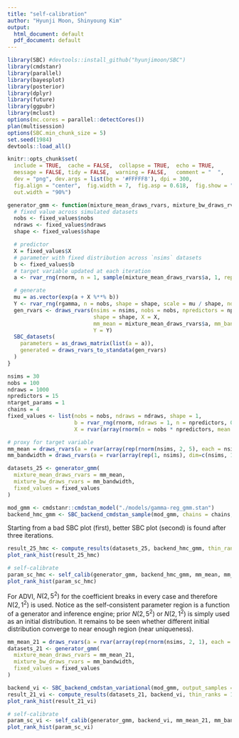 ```yaml
---
title: "self-calibration"
author: "Hyunji Moon, Shinyoung Kim"
output:
  html_document: default
  pdf_document: default
---
```


```r
library(SBC) #devtools::install_github("hyunjimoon/SBC")
library(cmdstanr)
library(parallel)
library(bayesplot)
library(posterior)
library(dplyr)
library(future)
library(ggpubr)
library(mclust)
options(mc.cores = parallel::detectCores())
plan(multisession)
options(SBC.min_chunk_size = 5)
set.seed(1984)
devtools::load_all()
```

```r
knitr::opts_chunk$set(
  include = TRUE,  cache = FALSE,  collapse = TRUE,  echo = TRUE,
  message = FALSE, tidy = FALSE,  warning = FALSE,   comment = "  ",
  dev = "png", dev.args = list(bg = '#FFFFF8'), dpi = 300,
  fig.align = "center",  fig.width = 7,  fig.asp = 0.618,  fig.show = "hold",
  out.width = "90%")
```

```r
generator_gmm <- function(mixture_mean_draws_rvars, mixture_bw_draws_rvars, fixed_values){
  # fixed value across simulated datasets
  nobs <- fixed_values$nobs
  ndraws <- fixed_values$ndraws
  shape <- fixed_values$shape

  # predictor
  X = fixed_values$X
  # parameter with fixed distribution across `nsims` datasets
  b <- fixed_values$b 
  # target variable updated at each iteration
  a <- rvar_rng(rnorm, n = 1, sample(mixture_mean_draws_rvars$a, 1, replace=TRUE), sd=mixture_bw_draws_rvars$a)

  # generate
  mu = as.vector(exp(a + X %**% b))
  Y <- rvar_rng(rgamma, n = nobs, shape = shape, scale = mu / shape, ndraws = nsims)
  gen_rvars <- draws_rvars(nsims = nsims, nobs = nobs, npredictors = npredictors, 
                           shape = shape, X = X, 
                           mm_mean = mixture_mean_draws_rvars$a, mm_bandwidth = mixture_bw_draws_rvars$a, 
                           Y = Y)
  SBC_datasets(
    parameters = as_draws_matrix(list(a = a)), 
    generated = draws_rvars_to_standata(gen_rvars)
  )
}

nsims = 30
nobs = 100
ndraws = 1000
npredictors = 15
ntarget_params = 1
chains = 4
fixed_values <- list(nobs = nobs, ndraws = ndraws, shape = 1, 
                     b = rvar_rng(rnorm, ndraws = 1, n = npredictors, 0, 1), 
                     X = rvar(array(rnorm(n = nobs * npredictors, mean = 1, sd = 1), dim = c(1, nobs, npredictors))))

# proxy for target variable
mm_mean = draws_rvars(a = rvar(array(rep(rnorm(nsims, 2, 5), each = nsims), dim = c(nsims, nsims))))
mm_bandwidth = draws_rvars(a = rvar(array(rep(1, nsims), dim=c(nsims, 1))))

datasets_25 <- generator_gmm(
  mixture_mean_draws_rvars = mm_mean,
  mixture_bw_draws_rvars = mm_bandwidth,
  fixed_values = fixed_values
)

mod_gmm <- cmdstanr::cmdstan_model("./models/gamma-reg_gmm.stan")
backend_hmc_gmm <- SBC_backend_cmdstan_sample(mod_gmm, chains = chains, iter_sampling = ndraws / chains)
```

Starting from a bad SBC plot (first), better SBC plot (second) is found after three iterations.
```r
result_25_hmc <- compute_results(datasets_25, backend_hmc_gmm, thin_ranks = 3)
plot_rank_hist(result_25_hmc)

# self-calibrate
param_sc_hmc <- self_calib(generator_gmm, backend_hmc_gmm, mm_mean, mm_bandwidth, nsims_fn = function(...){nsims}, thin = 3, fixed_generator_args = list(fixed_values = fixed_values))
plot_rank_hist(param_sc_hmc)
```

For ADVI, $N(2,5^2)$ for the coefficient breaks in every case and therefore $N(2,1^2)$ is used. Notice as the self-consistent parameter region is a function of a generator and inference engine; prior $N(2,5^2)$ or $N(2,1^2)$ is simply used as an initial distribution. It remains to be seen whether different initial distribution converge to near enough region (near uniqueness). 

```r
mm_mean_21 = draws_rvars(a = rvar(array(rep(rnorm(nsims, 2, 1), each = nsims), dim = c(nsims, nsims))))
datasets_21 <- generator_gmm(
  mixture_mean_draws_rvars = mm_mean_21,
  mixture_bw_draws_rvars = mm_bandwidth,
  fixed_values = fixed_values
)

backend_vi <- SBC_backend_cmdstan_variational(mod_gmm, output_samples = ndraws, algorithm = "fullrank")
result_21_vi <- compute_results(datasets_21, backend_vi, thin_ranks = 1)
plot_rank_hist(result_21_vi)

# self-calibrate
param_sc_vi <- self_calib(generator_gmm, backend_vi, mm_mean_21, mm_bandwidth, nsims_fn = function(...){nsims}, thin = 1, fixed_generator_args = list(fixed_values = fixed_values))
plot_rank_hist(param_sc_vi)
```
